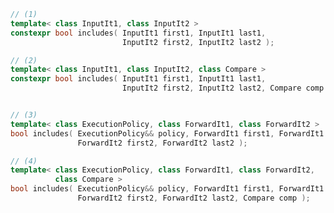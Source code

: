 ```cpp
// (1)
template< class InputIt1, class InputIt2 >
constexpr bool includes( InputIt1 first1, InputIt1 last1,
                         InputIt2 first2, InputIt2 last2 );

// (2)
template< class InputIt1, class InputIt2, class Compare >
constexpr bool includes( InputIt1 first1, InputIt1 last1,
                         InputIt2 first2, InputIt2 last2, Compare comp );


// (3)
template< class ExecutionPolicy, class ForwardIt1, class ForwardIt2 >
bool includes( ExecutionPolicy&& policy, ForwardIt1 first1, ForwardIt1 last1,
               ForwardIt2 first2, ForwardIt2 last2 );

// (4)
template< class ExecutionPolicy, class ForwardIt1, class ForwardIt2,
          class Compare >
bool includes( ExecutionPolicy&& policy, ForwardIt1 first1, ForwardIt1 last1,
               ForwardIt2 first2, ForwardIt2 last2, Compare comp );
```
